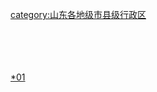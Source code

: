 [[Category:日照行政区划|*01]]
[[category:山东各地级市县级行政区|category:山东各地级市县级行政区]]
<br>{{hideh
|Head = 日照各区县所辖乡镇与街道
|FrameStyle   = border:solid 1px #0000ff;
|HeadStyle    = text-align:left;background:transparent;
|ContentStyle = background: #FFFFE0;
}}
{{edit|Template:日照市东港区行政区划}}{{日照市东港区行政区划|state=expanded}}<br>
{{edit|Template:日照市岚山区行政区划}}{{日照市岚山区行政区划|state=expanded}}<br>
{{edit|Template:五莲县行政区划}}{{五莲县行政区划|state=expanded}}<br>
{{edit|Template:莒县行政区划}}{{莒县行政区划|state=expanded}}<br>
{{hidef}}